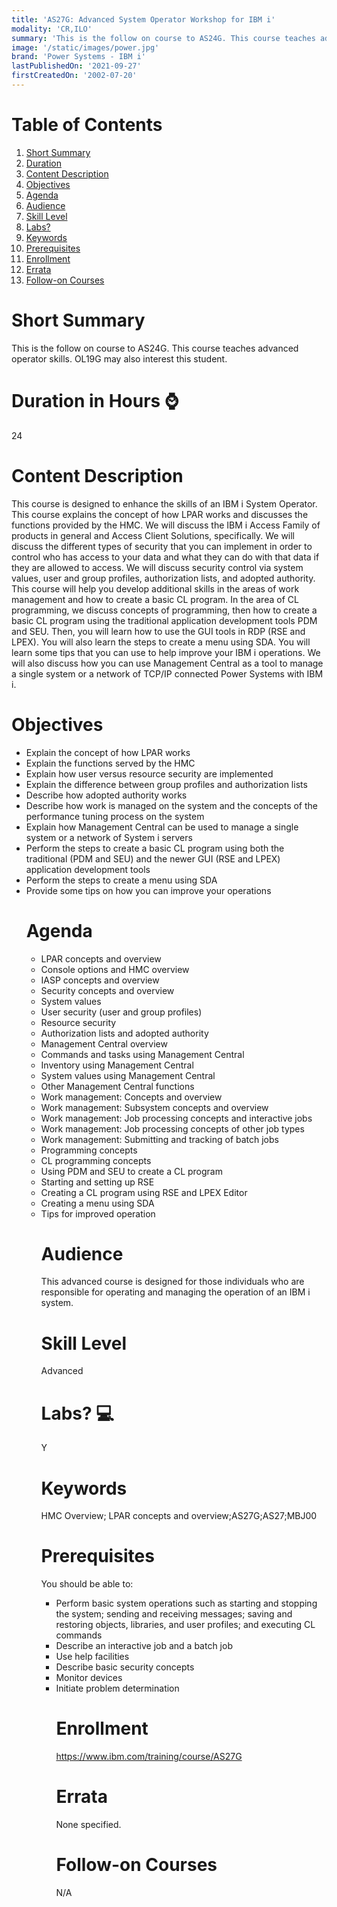 ```yaml
---
title: 'AS27G: Advanced System Operator Workshop for IBM i'
modality: 'CR,ILO'
summary: 'This is the follow on course to AS24G. This course teaches advanced operator skills. OL19G may also interest this student. '
image: '/static/images/power.jpg'
brand: 'Power Systems - IBM i'
lastPublishedOn: '2021-09-27'
firstCreatedOn: '2002-07-20'
---
```

# Table of Contents
1.  [Short Summary](#short-summary)
2.  [Duration](#duration-in-hours-)
3.  [Content Description](#content-description)
4.  [Objectives](#objectives)
5.  [Agenda](#agenda)
6.  [Audience](#audience)
7.  [Skill Level](#skill-level)
8.  [Labs?](#labs-)
9.  [Keywords](#keywords)
10. [Prerequisites](#prerequisites)
11. [Enrollment](#enrollment)
12. [Errata](#errata)
13. [Follow-on Courses](#follow-on-courses)

# Short Summary
This is the follow on course to AS24G. This course teaches advanced operator skills. OL19G may also interest this student. 

# Duration in Hours ⌚
24

# Content Description
<p>This course is designed to enhance the skills of an IBM i System Operator. This course explains the concept of how LPAR works and discusses the functions provided by the HMC. We will discuss the IBM i Access Family of products in general and Access Client Solutions, specifically. We will discuss the different types of security that you can implement in order to control who has access to your data and what they can do with that data if they are allowed to access. We will discuss security control via system values, user and group profiles, authorization lists, and adopted authority. This course will help you develop additional skills in the areas of work management and how to create a basic CL program. In the area of CL programming, we discuss concepts of programming, then how to create a basic CL program using the traditional application development tools PDM and SEU. Then, you will learn how to use the GUI tools in RDP (RSE and LPEX). You will also learn the steps to create a menu using SDA. You will learn some tips that you can use to help improve your IBM i operations. We will also discuss how you can use Management Central as a tool to manage a single system or a network of TCP/IP connected Power Systems with IBM i.</p>

# Objectives
<ul />
	<li />Explain the concept of how LPAR works
	<li />Explain the functions served by the HMC
	<li />Explain how user versus resource security are implemented
	<li />Explain the difference between group profiles and authorization lists
	<li />Describe how adopted authority works
	<li />Describe how work is managed on the system and the concepts of the performance tuning process on the system
	<li />Explain how Management Central can be used to manage a single system or a network of System i servers
	<li />Perform the steps to create a basic CL program using both the traditional (PDM and SEU) and the newer GUI (RSE and LPEX) application development tools
	<li />Perform the steps to create a menu using SDA
	<li />Provide some tips on how you can improve your operations


# Agenda
<ul /><li />LPAR concepts and overview<li />Console options and HMC overview<li />IASP concepts and overview<li />Security concepts and overview<li />System values<li />User security (user and group profiles)<li />Resource security<li />Authorization lists and adopted authority<li />Management Central overview<li />Commands and tasks using Management Central<li />Inventory using Management Central<li />System values using Management Central<li />Other Management Central functions<li />Work management: Concepts and overview<li />Work management: Subsystem concepts and overview<li />Work management: Job processing concepts and interactive jobs<li />Work management: Job processing concepts of other job types<li />Work management: Submitting and tracking of batch jobs<li />Programming concepts<li />CL programming concepts<li />Using PDM and SEU to create a CL program<li />Starting and setting up RSE<li />Creating a CL program using RSE and LPEX Editor<li />Creating a menu using SDA<li />Tips for improved operation

# Audience
<p>This advanced course is designed for those individuals who are responsible for operating and managing the operation of an IBM i system.</p>

# Skill Level
Advanced            

# Labs? 💻
Y

# Keywords
HMC Overview; LPAR concepts and overview;AS27G;AS27;MBJ00

# Prerequisites
<p>You should be able to:</p>

<ul />
	<li />Perform basic system operations such as starting and stopping the system; sending and receiving messages; saving and restoring objects, libraries, and user profiles; and executing CL commands
	<li />Describe an interactive job and a batch job
	<li />Use help facilities
	<li />Describe basic security concepts
	<li />Monitor devices
	<li />Initiate problem determination


# Enrollment
https://www.ibm.com/training/course/AS27G

# Errata
None specified.

# Follow-on Courses
N/A

